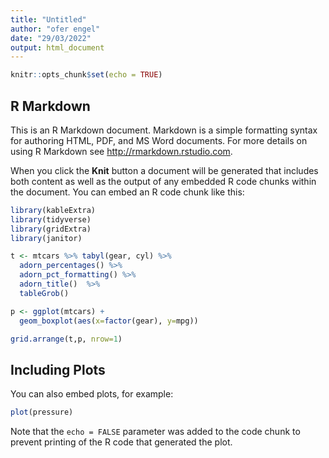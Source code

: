 ```yaml
---
title: "Untitled"
author: "ofer engel"
date: "29/03/2022"
output: html_document
---
```


```r
knitr::opts_chunk$set(echo = TRUE)
```

## R Markdown

This is an R Markdown document. Markdown is a simple formatting syntax for authoring HTML, PDF, and MS Word documents. For more details on using R Markdown see <http://rmarkdown.rstudio.com>.

When you click the **Knit** button a document will be generated that includes both content as well as the output of any embedded R code chunks within the document. You can embed an R code chunk like this:

```r
library(kableExtra)
library(tidyverse)
library(gridExtra)
library(janitor)

t <- mtcars %>% tabyl(gear, cyl) %>% 
  adorn_percentages() %>% 
  adorn_pct_formatting() %>% 
  adorn_title()  %>% 
  tableGrob() 

p <- ggplot(mtcars) + 
  geom_boxplot(aes(x=factor(gear), y=mpg))

grid.arrange(t,p, nrow=1)

```

## Including Plots

You can also embed plots, for example:

```r
plot(pressure)
```

Note that the `echo = FALSE` parameter was added to the code chunk to prevent printing of the R code that generated the plot.
